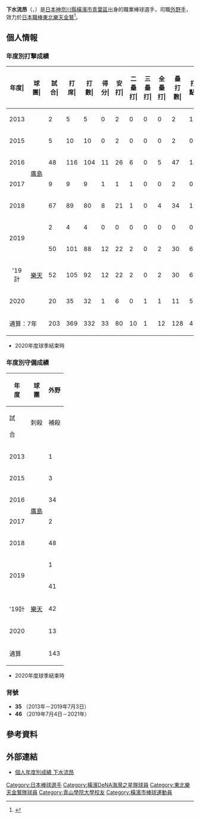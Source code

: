 {{Refimprove|time=2020-12-09T07:14:55+00:00}}
{{Infobox NPB player|
|name=下水流昂|
|image=K_shimozuru20190727.jpg|
|width=300|
|position=外野手|
|team=|
|number=|
|bats=右|
|throws=右|
|birthdate={{birth_date_and_age|1988|4|23|mf=y}}|
|birthplace={{JPN}}[[神奈川縣|神奈川縣]][[橫濱市|橫濱市]][[青葉區_(横濱市)|青葉區]]|
|debutdate=10月3日
|debutyear=2013年
|debutteam=廣島東洋鯉魚
|statyear=2021年球季
|stat1label=打擊率
|stat1value=0.237
|stat2label=全壘打
|stat2value=12
|stat3label=打點
|stat3value=42
|stat4label=盜壘
|stat4value=0
|teams=<nowiki></nowiki>
* [[橫濱中學校及高等學校|橫濱高等學校]]
* [[青山學院大學|青山學院大學]]
* [[本田技研工業|Honda]]
* [[廣島東洋鯉魚|廣島東洋鯉魚]] (2013年－2019年)
* [[東北樂天金鷲|東北樂天金鷲]]（2019年－）
}}

'''下水流昂'''（{{jpn|j=下水流 昂|hg=しもずる こう|rm=Shimozuru Koh}}，{{bd|1988年|4月23日||catIdx=Shimozuru, Koh}}）是[[日本|日本]][[神奈川縣|神奈川縣]][[橫濱市|橫濱市]][[青葉區_(横濱市)|青葉區]]出身的職業棒球選手，司職[[外野手|外野手]]，效力於[[日本職棒|日本職棒]][[東北樂天金鷲|東北樂天金鷲]]<ref>{{cite web|url=https://www.nikkansports.com/baseball/professional/koukai/team/koukai-eagles.html|title=楽天 - 契約更改 - プロ野球|publisher=日刊體育|date=2019-12-12|accessdate=2020-11-13|archive-date=2020-10-11|archive-url=https://web.archive.org/web/20201011150114/https://www.nikkansports.com/baseball/professional/koukai/team/koukai-eagles.html|dead-url=no}}</ref>。

== 個人情報 ==
=== 年度別打擊成績 ===
{| class="wikitable" style="text-align:right; font-size:small"
|-bgcolor="#efefef"
!年度|!!球團|!!試合|!!打<br>席|!!打<br>數|!!得分|!!安打|!!二<br>壘<br>打|!!三<br>壘<br>打|!!全<br>壘<br>打|!!壘<br>打<br>數|!!打點|!!盜壘|!!盜<br>壘<br>刺|!!觸擊|!!犧<br>牲<br>打|!!保送|!!敬遠|!!觸身|!!三振|!!雙殺|!!打<br>擊<br>率|!!上<br>壘<br>率|!!長<br>打<br>率|!!OPS
|-
|style="text-align:center;"|2013
|rowspan="6" style="text-align:center; white-space:nowrap;"|[[廣島東洋鯉魚|廣島]]
|2||5||5||0||2||0||0||0||2||1||0||0||0||0||0||0||0||1||0||.400||.400||.400||.800
|-
|style="text-align:center;"|2015
|5||10||10||0||2||0||0||0||2||0||0||0||0||0||0||0||0||3||0||.200||.200||.200||.400
|-
|style="text-align:center;"|2016
|48||116||104||11||26||6||0||5||47||18||0||0||0||0||12||0||0||26||7||.250||.328||.452||.780
|-
|style="text-align:center;"|2017
|9||9||9||1||1||1||0||0||2||0||0||0||0||0||0||0||0||2||0||.111||.111||.222||.333
|-
|style="text-align: center;"|2018
|67||89||80||8||21||1||0||4||34||12||0||1||2||0||7||0||0||25||5||.263||.322||.425||.747
|-
|rowspan="2" style="text-align: center;"|2019
|2||4||4||0||0||0||0||0||0||0||0||0||0||0||0||0||0||2||1||.000||.000||.000||.000
|-
|rowspan="3" style="text-align: center; white-space:nowrap;"|[[東北樂天金鷲|樂天]]
|50||101||88||12||22||2||0||2||30||6||0||1||2||0||10||0||1||28||1||.250||.333||.341||.674
|-style="background-color:#f2f2f2"
!style="text-align:center;"|'19計
|52||105||92||12||22||2||0||2||30||6||0||1||2||0||10||0||1||30||2||.239||.324||.326||.650
|-
|style="text-align: center;"|2020
|20||35||32||1||6||0||1||1||11||5||0||0||0||0||2||0||1||11||0||.188||.257||.344||.601
|-
!colspan="2"|通算：7年
|203||369||332||33||80||10||1||12||128||42||0||2||4||0||31||0||2||98||14||.241||.310||.386||.695
|}
* 2020年度球季結束時

=== 年度別守備成績 ===
{| class="wikitable" style="text-align: right; font-size: small; border-collapse:collapse; padding: 1px;"
!rowspan="2"|年<br />度!!rowspan="2"|球<br />團!!colspan="6"|外野
|-style="line-height:1.25em;"
!試<br /><br />合!!刺殺<br /><br />!!補殺<br /><br />!!失策<br /><br />!!併殺<br /><br />!!守備率<br /><br />
|-
|style="text-align:center;"|2013
|rowspan="6" style="text-align: center; white-space:nowrap;"|[[廣島東洋鯉魚|廣島]]
|1||4||0||0||0||1.000
|-
|style="text-align:center;"|2015
|3||4||0||0||0||1.000
|-
|style="text-align:center;"|2016
|34||41||0||0||0||1.000
|-
|style="text-align:center;"|2017
|2||0||0||0||0||.---
|-
|style="text-align:center;"|2018
|48||47||1||1||1||.980
|-
|rowspan="2" style="text-align: center;"|2019
|1||2||0||1||0||.667
|-
|rowspan="3" style="text-align:center; white-space:nowrap;"|[[東北樂天金鷲|樂天]]
|41||33||1||2||0||.944
|-style="background-color:#f2f2f2"
!style="text-align:center;"|'19計
|42||35||1||3||0||.923
|-
|style="text-align:center;"|2020
|13||12||1||0||0||1.000
|-
!colspan="2"|通算
|143||143||3||4||1||.973
|}
* 2020年度球季結束時

=== 背號 ===
* '''35''' （2013年－2019年7月3日）
* '''46''' （2019年7月4日－2021年）

== 參考資料 ==
{{reflist}}

== 外部連結 ==
* [https://npb.jp/bis/players/91795137.html 個人年度別成績 下水流昂]{{Wayback|url=https://npb.jp/bis/players/91795137.html |date=20201120010046 }} {{ja icon}}

{{DEFAULTSORT:Shimozuru, Koh}}
[[Category:日本棒球選手|Category:日本棒球選手]]
[[Category:橫濱DeNA海灣之星隊球員|Category:橫濱DeNA海灣之星隊球員]]
[[Category:東北樂天金鷲隊球員|Category:東北樂天金鷲隊球員]]
[[Category:青山學院大學校友|Category:青山學院大學校友]]
[[Category:橫濱市棒球運動員|Category:橫濱市棒球運動員]]